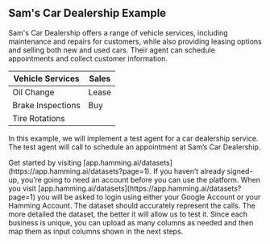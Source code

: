 ## Sam's Car Dealership Example

Sam's Car Dealership offers a range of vehicle services, including maintenance and repairs for customers, while also providing leasing options and selling both new and used cars. Their agent can schedule appointments and collect customer information.

| Vehicle Services  | Sales     | 
|------------|------------------|
| Oil Change | Lease            |
| Brake Inspections | Buy       |
| Tire Rotations |              | 


In this example, we will implement a test agent for a car dealership service. The test agent will call to schedule an appointment at Sam’s Car Dealership.


<Steps>
  <Step title="1. Account Setup">
  Get started by visiting [app.hamming.ai/datasets](https://app.hamming.ai/datasets?page=1).
      If you haven’t already signed-up, you’re going to need an account before you can use the 
      platform. When you visit [app.hamming.ai/datasets](https://app.hamming.ai/datasets?page=1) you 
      will be asked to login using either your Google Account or your Hamming Account.
</Step>

<Steps>
<Step title="2. Create A Dataset">
     The dataset should accurately represent the calls. The more detailed the dataset, the better it       
     will allow us to test it. Since each business is unique, you can upload as many columns as needed 
     and then map them as input columns shown in the next steps.
</Step>




